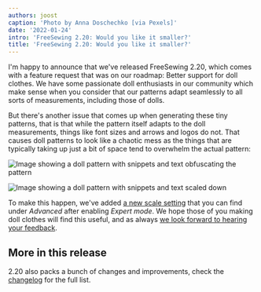 ```yaml
---
authors: joost
caption: 'Photo by Anna Doschechko [via Pexels]'
date: '2022-01-24'
intro: 'FreeSewing 2.20: Would you like it smaller?'
title: 'FreeSewing 2.20: Would you like it smaller?'
---
```


I'm happy to announce that we've released FreeSewing 2.20, which comes with a
feature request that was on our roadmap: Better support for doll clothes. We
have some passionate doll enthusiasts in our community which make sense when
you consider that our patterns adapt seamlessly to all sorts of measurements,
including those of dolls.

<!-- truncate -->

But there's another issue that comes up when generating these tiny patterns,
that is that while the pattern itself adapts to the doll measurements, things
like font sizes and arrows and logos do not. That causes doll patterns to look
like a chaotic mess as the things that are typically taking up just a bit of
space tend to overwhelm the actual pattern:

![Image showing a doll pattern with snippets and text obfuscating the
pattern](https://posts.freesewing.org/uploads/pres_scale_de0edf2cd7.png 'This
is Aaron for a 1/10 size doll in 2.19. Not great')

![Image showing a doll pattern with snippets and text scaled
down](https://posts.freesewing.org/uploads/post_scale_5a422f8c73.png "This is
the same Aaron in 2.20. As you can see, it's much better")

To make this happen, we've added [a new scale
setting](/docs/guide/options/scale) that you can find under _Advanced_ after
enabling _Expert mode_. We hope those of you making doll clothes will find
this useful, and as always [we look forward to hearing your
feedback](https://discord.freesewing.org/).

## More in this release

2.20 also packs a bunch of changes and improvements, check the
[changelog](https://github.com/freesewing/freesewing/blob/develop/CHANGELOG.md#2200-2022-01-24)
for the full list.
